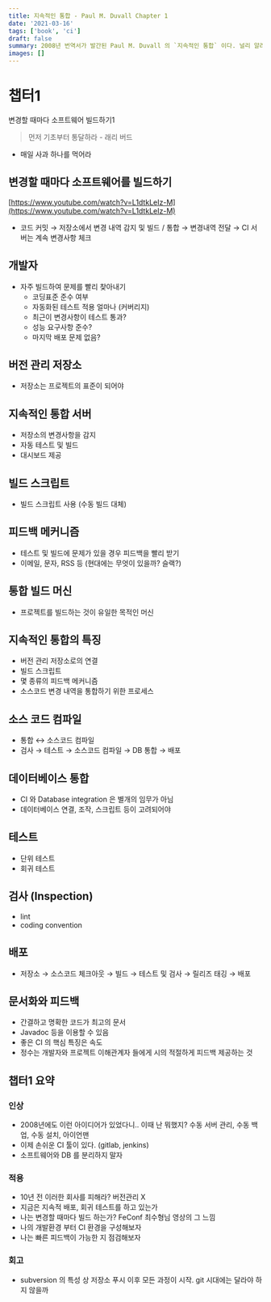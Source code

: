 ```yaml
---
title: 지속적인 통합 - Paul M. Duvall Chapter 1
date: '2021-03-16'
tags: ['book', 'ci']
draft: false
summary: 2008년 번역서가 발간된 Paul M. Duvall 의 `지속적인 통합` 이다. 널리 알려지고 사용되고 있는 DevOps 개념 중 하나인 CI/CD 중 CI 에 대한 아이디어가 어떻게 고안되었는지 살펴볼 수 있다.
images: []
---
```


# 챕터1

변경할 때마다 소프트웨어 빌드하기1

> 먼저 기초부터 통달하라 - 래리 버드

- 매일 사과 하나를 먹어라

## 변경할 때마다 소프트웨어를 빌드하기

[https://www.youtube.com/watch?v=L1dtkLeIz-M](https://www.youtube.com/watch?v=L1dtkLeIz-M)

- 코드 커밋 → 저장소에서 변경 내역 감지 및 빌드 / 통합 → 변경내역 전달 → CI 서버는 계속 변경사항 체크

## 개발자

- 자주 빌드하여 문제를 빨리 찾아내기
  - 코딩표준 준수 여부
  - 자동화된 테스트 적용 얼마나 (커버리지)
  - 최근이 변경사항이 테스트 통과?
  - 성능 요구사항 준수?
  - 마지막 배포 문제 없음?

## 버전 관리 저장소

- 저장소는 프로젝트의 표준이 되어야

## 지속적인 통합 서버

- 저장소의 변경사항을 감지
- 자동 테스트 및 빌드
- 대시보드 제공

## 빌드 스크립트

- 빌드 스크립트 사용 (수동 빌드 대체)

## 피드백 메커니즘

- 테스트 및 빌드에 문제가 있을 경우 피드백을 빨리 받기
- 이메일, 문자, RSS 등 (현대에는 무엇이 있을까? 슬랙?)

## 통합 빌드 머신

- 프로젝트를 빌드하는 것이 유일한 목적인 머신

## 지속적인 통합의 특징

- 버전 관리 저장소로의 연결
- 빌드 스크립트
- 몇 종류의 피드백 메커니즘
- 소스코드 변경 내역을 통합하기 위한 프로세스

## 소스 코드 컴파일

- 통합 ↔ 소스코드 컴파일
- 검사 → 테스트 → 소스코드 컴파일 → DB 통합 → 배포

## 데이터베이스 통합

- CI 와 Database integration 은 별개의 임무가 아님
- 데이터베이스 연결, 조작, 스크립트 등이 고려되어야

## 테스트

- 단위 테스트
- 회귀 테스트

## 검사 (Inspection)

- lint
- coding convention

## 배포

- 저장소 → 소스코드 체크아웃 → 빌드 → 테스트 및 검사 → 릴리즈 태깅 → 배포

## 문서화와 피드백

- 간결하고 명확한 코드가 최고의 문서
- Javadoc 등을 이용할 수 있음
- 좋은 CI 의 핵심 특징은 속도
- 정수는 개발자와 프로젝트 이해관계자 들에게 시의 적절하게 피드백 제공하는 것

## 챕터1 요약

### 인상

- 2008년에도 이런 아이디어가 있었다니.. 이때 난 뭐했지? 수동 서버 관리, 수동 백업, 수동 설치, 아이언맨
- 이제 손쉬운 CI 툴이 있다. (gitlab, jenkins)
- 소프트웨어와 DB 를 분리하지 말자

### 적용

- 10년 전 이러한 회사를 피해라? 버전관리 X
- 지금은 지속적 배포, 회귀 테스트를 하고 있는가
- 나는 변경할 때마다 빌드 하는가? FeConf 최수형님 영상의 그 느낌
- 나의 개발환경 부터 CI 환경을 구성해보자
- 나는 빠른 피드백이 가능한 지 점검해보자

### 회고

- subversion 의 특성 상 저장소 푸시 이후 모든 과정이 시작. git 시대에는 달라야 하지 않을까
